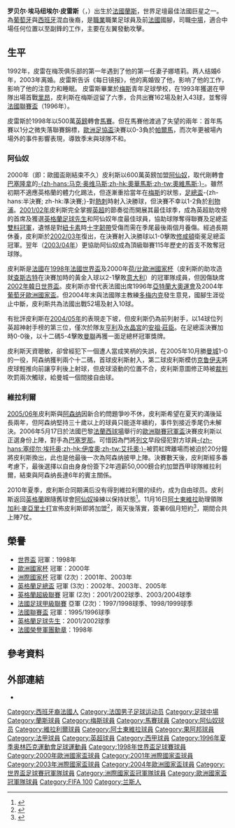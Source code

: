 {{Link style|time=2015-12-11T10:12:40+00:00}}
{{noteTA|G1=足球|G2=EPL|G3=西甲
|T=zh-hans:罗贝尔·皮雷斯;zh-hk:羅拔·皮里斯;zh-tw:羅貝爾·皮雷斯;
|1=zh-hans:罗贝尔·皮雷斯;zh-hk:羅拔·皮里斯;zh-tw:羅貝爾·皮雷斯;
|2=zh-hans:皮雷斯;zh-hk:皮利斯;zh-tw:皮雷斯;
|3=zh-hans:罗贝尔·埃马纽埃尔·皮雷斯;zh-hk:羅拔·艾曼紐·皮里斯;zh-tw:羅貝爾·艾曼紐·皮雷斯;
}}
{{Infobox football biography
| name = 罗贝尔·皮雷斯<br />''Robert Pires''
| image = Robert Pires 2011.jpg
| fullname = Robert Emmanuel Pires<ref>{{cite web |url=http://actas.rfef.es/actas/RFEF_CmpActa1?cod_primaria=1000144&CodActa=11290 |title=Acta del Partido celebrado el 15 de mayo de 2010, en Zaragoza |trans-title=Minutes of the Match held on 15 May 2010, in Zaragoza |publisher=Royal Spanish Football Federation |access-date=16 June 2019 |language=es}}</ref>
|            nickname = 
|              height = {{height|m=1.86}}
|         dateofbirth = {{birth date and age|1973|10|29}}
|         cityofbirth = [[馬恩省|馬恩省]][[蘭斯|蘭斯]]
|      countryofbirth = {{FRA}}
|         currentclub = 
|            position = [[攻擊中場|攻擊中場]]、[[翼鋒|翼鋒]]
| youthyears1 = 1989–1992 |youthclubs1 = [[兰斯足球俱乐部|兰斯]]
| youthyears2 = 1992–1993 |youthclubs2 = [[梅斯足球俱乐部|梅斯]]
| years1 = 1993–1998 |clubs1      = [[梅斯足球俱乐部|梅斯]]                  |caps1 = 162 |goals1 = 43
| years2 = 1998–2000 |clubs2      = [[马赛足球俱乐部|馬賽]] |caps2 = 66  |goals2 = 8
| years3 = 2000–2006 |clubs3      = [[阿森纳足球俱乐部|阿仙奴]]          |caps3 = 189 |goals3 = 62
| years4 = 2006–2010 |clubs4      = [[比利亞雷阿爾足球俱樂部|比利亞雷阿爾]]      |caps4 = 103 |goals4 = 13
| years5 = 2010–2011 |clubs5      = [[阿士東維拉足球會|阿士東維拉]]  |caps5 =    9 |goals5 = 0
| years6 = 2014–2015 |clubs6     =  [[果阿邦足球會|果阿邦]]                        |caps6 = 8   |goals6 = 1
|totalcaps = 537 |totalgoals = 127
| nationalyears1 = 1995–1996| nationalteam1 = [[法國21歲以下國家足球隊|法國U21]] |nationalcaps1 = 12 |nationalgoals1 = 5 
| nationalyears2 = 1996–2004| nationalteam2 = [[法國國家足球隊|法國]]              |nationalcaps2 = 79 |nationalgoals2 = 14
| medaltemplates = {{MedalCountry|{{fb|France}}}}
{{MedalCompetition|[[世界盃足球賽|世界盃足球賽]]}}
{{Medal|W|[[1998年世界盃足球賽|1998年法國]]|}}
{{MedalCompetition|[[歐洲國家盃|歐洲國家盃]]}}
{{Medal|W|[[2000年歐洲足球錦標賽|2000年荷蘭、比利時]]|}}
{{MedalCompetition|[[国际足联联合会杯|国际足联联合会杯]]}}
{{Medal|W|[[2001年洲際國家盃|2001年韓國、日本]]|}}
{{Medal|W|[[2003年洲際國家盃|2003年法國]]|}}
}}

'''罗贝尔·埃马纽埃尔·皮雷斯'''（{{lang-fr|'''Robert Emmanuel Pirès'''}}，{{bd|1973年|10月29日|catIdx=Pires, Robert}}）出生於[[法國|法國]][[蘭斯|蘭斯]]，世界足壇最佳法國巨星之一。為[[葡萄牙|葡萄牙]]與[[西班牙|西班牙]]混血後裔，是[[職業|職業]]職業足球員及前[[法國國家足球隊|法國]]國腳，司職[[中場|中場]]，適合中場任何位置以至副鋒的工作，主要在左翼發動攻擊。

== 生平 ==
1992年，皮雷在梅茨俱乐部的第一年遇到了他的第一任妻子娜塔莉。两人结婚6年，2003年离婚。皮雷斯告诉《每日镜报》，他的离婚毁了他，影响了他的工作，影响了他的注意力和睡眠。
皮雷斯畢業於[[梅斯足球俱乐部|梅斯]]青年足球學校，在1993年獲選在甲隊出場首戰[[里昂足球會|里昂]]，皮利斯在梅斯逗留了六季，合共出賽162場及射入43球，並奪得[[法國聯賽盃|法國聯賽盃]]（1996年）。

皮雷斯於1998年以500萬[[英鎊|英鎊]]轉會[[马赛足球俱乐部|馬賽]]。但在馬賽他渡過了失望的兩年：首年馬賽以1分之微失落聯賽錦標，[[歐洲足協盃|歐洲足協盃]]決賽以0-3負於[[帕爾馬足球會|帕爾馬]]，而次年更被場內場外的事件影響表現，導致季末與球隊不和。

===阿仙奴===
2000年（即：歐國盃剛結束不久）皮利斯以600萬英鎊加盟[[阿仙奴|阿仙奴]]，取代剛轉會[[巴塞罗那俱乐部|巴塞隆拿]]的[[马克·奥弗马斯|-{zh-hans:马克·奥维马斯;zh-hk:奧華馬斯;zh-tw:奧維馬斯;}-]]。雖然初期不適應英格蘭的體力化踢法，但逐漸重拾當年在[[梅斯足球俱乐部|梅斯]]的狀態，[[英格蘭足總盃|足總盃]]-{zh-hans:半決賽; zh-hk:準決賽;}-對[[熱刺|熱刺]]時射入決勝球，但決賽不幸以1-2負於[[利物浦足球俱乐部|利物浦]]。[[2001/2002英格蘭超級聯賽|2001/02年]]皮利斯完全掌握[[英超|英超]]的節奏從而開展其最佳球季，成為英超助攻榜的首席及獲選[[英格蘭足球先生|英格蘭足球先生]]和阿仙奴年度最佳球員，協助球隊奪得聯賽及足總盃[[雙料冠軍|雙料冠軍]]，遺憾是對[[纽卡斯尔联足球俱乐部|紐卡素]]時[[:en:anterior_cruciate_ligament|十字韌帶]]受傷而需在季尾最後兩個月養傷。經過長期休養，皮利斯於[[2002/2003英格蘭超級聯賽|2002/03年]]復出，在決賽射入決勝球以1-0擊敗[[南安普顿足球俱乐部|修咸頓]]衛冕足總盃冠軍。翌年（[[2003/2004英格蘭超級聯賽|2003/04年]]）更協助阿仙奴成為頂級聯賽115年歷史的首支不敗奪冠球隊。

皮利斯是[[法國國家足球隊|法國]]在[[1998年世界盃足球賽|1998年法國世界盃]]及2000年[[欧洲足球锦标赛|荷/比歐洲國家杯]]（皮利斯的助攻造就[[大卫·特雷泽盖|查斯古特]]在決賽加時的黃金入球以2-1擊敗[[意大利國家足球隊|意大利]]）的冠軍隊成員，但因傷缺席[[2002年世界盃足球賽|2002年韓日世界盃]]。皮利斯亦曾代表法國出席1996年[[1996年夏季奧林匹克運動會|亞特蘭大奧運會]]及2004年[[2004年歐洲國家盃|葡萄牙歐洲國家盃]]。但2004年末與法國隊主教練[[雷蒙·多梅内克|多梅内克]]發生意見，國腳生涯從止中斷，皮利斯共為法國出戰52場及射入10球。

有批評皮利斯在[[2004/2005英格蘭超級聯賽|2004/05年]]的表現走下坡，但皮利斯仍為前列射手，以14球位列英超神射手榜的第三位，僅次於隊友[[蒂埃里·亨利|亨利]]及[[水晶宫足球俱乐部|水晶宮]]的[[安祖·莊臣|安祖·莊臣]]。在足總盃決賽加時0-0後，以十二碼5-4擊敗[[曼聯|曼聯]]再獲一面足總杯冠軍獎牌。

皮利斯天資聰敏，卻曾經犯下一個遭人當成笑柄的失誤，在2005年10月勝[[曼彻斯特城足球俱乐部|曼城]]1-0的一役，阿森纳獲判兩个十二碼，首球皮利斯射入，第二球皮利斯模仿[[约翰·克鲁伊夫|克鲁伊夫]]將皮球輕推向前讓亨利後上射球，但皮球滾動的位置不合，皮利斯意圖修正時被[[裁判_(體育)|裁判]]吹罰兩次觸球，給曼城一個間接自由球。

===維拉利爾===
[[2005/2006英格蘭超級聯賽|2005/06年]]皮利斯與[[阿森纳|阿森纳]]因新合約問題爭吵不休，皮利斯希望在夏天約滿後延長兩年，但阿森纳堅持三十歲以上的球員只能逐年續約，事件到接近季尾仍未解決。2006年5月17日於法國巴黎[[法蘭西球場|法蘭西球場]]舉行的[[歐洲聯賽冠軍盃|歐洲聯賽冠軍盃]]決賽皮利斯以正選身份上陣，對手為[[巴塞罗那足球俱乐部|巴塞罗那]]。可惜因為門將[[延斯·莱曼|列文]]早段侵犯對方球員[[伊度奧|-{zh-hans:塞缪尔·埃托奥;zh-hk:伊度奧;zh-tw:艾托奧;}-]]被罰紅牌離場而被迫於20分鐘將皮利斯換出，此也是他最後一次為阿森纳披甲上陣。決賽數天後，皮利斯經多番考慮下，最後選擇以自由身身份簽下2年週薪50,000鎊合約加盟西甲球隊維拉利爾，結束與阿森纳長達6年的賓主關係。

2010年夏季，皮利斯合同期满后没有得到維拉利爾的续约，成为自由球员。皮利斯返回[[英格蘭|英格蘭]]跟隨舊球會[[阿森纳足球俱乐部|阿仙奴]]操練以保持狀態<ref>{{cite news |language=en |url=http://www.arsenal.com/news/news-archive/arsenal-legend-training-at-london-colney |title=Arsenal legend training at London Colney |publisher=''arsenal.com'' |date= |accessdate=2010-11-17 |deadurl=yes |archiveurl=https://web.archive.org/web/20101006014406/http://www.arsenal.com/news/news-archive/arsenal-legend-training-at-london-colney |archivedate=2010-10-06 }}</ref>。11月16日[[阿士東維拉足球會|阿士東維拉]]助理領隊[[加利·麥亞里士打|加利·麥亞里士打]]宣佈皮利斯即將加盟<ref>{{cite news |language=en |url=http://news.bbc.co.uk/sport2/hi/football/teams/a/aston_villa/9195439.stm |title=Robert Pires set to complete move to Aston Villa |publisher=''[[BBC_Sport|BBC Sport]]'' |date=201011-16- |accessdate=2010-11-17 |archive-date=2020-11-09 |archive-url=https://web.archive.org/web/20201109010142/http://news.bbc.co.uk/sport2/hi/football/teams/a/aston_villa/9195439.stm |dead-url=no }}</ref>，兩天後落實，簽署6個月短約<ref>{{cite news |language=en |url=http://news.bbc.co.uk/sport2/hi/football/teams/a/aston_villa/9195439.stm |title=Robert Pires completes move to Aston Villa |publisher=''[[BBC_Sport|BBC Sport]]'' |date=2010-11-18 |accessdate=2010-11-19 |archive-date=2020-11-09 |archive-url=https://web.archive.org/web/20201109010142/http://news.bbc.co.uk/sport2/hi/football/teams/a/aston_villa/9195439.stm |dead-url=no }}</ref>，期間合共上陣7仗。

== 榮譽 ==
* [[世界盃|世界盃]] 冠軍：1998年
* [[欧洲足球锦标赛|歐洲國家杯]] 冠軍：2000年
* [[国际足联联合会杯足球赛|洲際國家杯]] 冠軍 (2次)：2001年、2003年
* [[英格蘭足總盃|英格蘭足總盃]] 冠軍 (3次)：2002年、2003年、2005年
* [[英格蘭超級聯賽|英格蘭超級聯賽]] 冠軍 (2次)：2001/2002球季、2003/2004球季
* [[法國足球甲級聯賽|法國足球甲級聯賽]] 亞軍 (2次)：1997/1998球季、1998/1999球季
* [[法國聯賽盃|法國聯賽盃]] 冠軍：1995/1996球季
* [[英格蘭足球先生|英格蘭足球先生]]：2001/2002球季
* [[法國榮譽軍團勳章|法國榮譽軍團勳章]]：1998年

== 參考資料 ==
{{reflist}}

== 外部連結 ==
{{Commons category|Robert Pirès}}
* {{soccerbase|id=14092|name=罗贝尔·皮雷斯}}

{{Navboxes colour
|title= 法國國家隊參賽名單
|bg = #0c1c8c
|fg = white
|list1=
{{1998年世界杯足球赛法国参赛名单}}
{{2000年歐洲國家盃法國參賽名單}}
{{2004年歐洲國家盃法國參賽名單}}
}}
{{Navboxes colour
|bg=gold
|fg=navy
|title= 獎項
|list1=
{{英格蘭FWA足球先生}}
{{2001/02年英超PFA年度最佳陣容}}
{{2002/03年英超PFA年度最佳陣容}}
{{2003/04年英超PFA年度最佳陣容}}
{{法甲年度最佳青年球員}}
{{FIFA 100}}
}}

{{Authority control}}

{{DEFAULTSORT:Pires, Robert}}
[[Category:西班牙裔法國人|Category:西班牙裔法國人]]
[[Category:法国男子足球运动员|Category:法国男子足球运动员]]
[[Category:足球中場|Category:足球中場]]
[[Category:蘭斯球員|Category:蘭斯球員]]
[[Category:梅斯球員|Category:梅斯球員]]
[[Category:馬賽球員|Category:馬賽球員]]
[[Category:阿仙奴球员|Category:阿仙奴球员]]
[[Category:維拉利爾球員|Category:維拉利爾球員]]
[[Category:阿士東維拉球員|Category:阿士東維拉球員]]
[[Category:果阿邦球員|Category:果阿邦球員]]
[[Category:法甲球員|Category:法甲球員]]
[[Category:英超球員|Category:英超球員]]
[[Category:西甲球員|Category:西甲球員]]
[[Category:1996年夏季奥林匹克運動會足球運動員|Category:1996年夏季奥林匹克運動會足球運動員]]
[[Category:1998年世界盃足球賽球員|Category:1998年世界盃足球賽球員]]
[[Category:2000年歐洲國家盃球員|Category:2000年歐洲國家盃球員]]
[[Category:2001年洲際國家盃球員|Category:2001年洲際國家盃球員]]
[[Category:2003年洲際國家盃球員|Category:2003年洲際國家盃球員]]
[[Category:2004年歐洲國家盃球員|Category:2004年歐洲國家盃球員]]
[[Category:世界盃足球賽冠軍隊球員|Category:世界盃足球賽冠軍隊球員]]
[[Category:洲際國家盃冠軍隊球員|Category:洲際國家盃冠軍隊球員]]
[[Category:歐洲國家盃冠軍隊球員|Category:歐洲國家盃冠軍隊球員]]
[[Category:FIFA_100|Category:FIFA 100]]
[[Category:兰斯人|Category:兰斯人]]